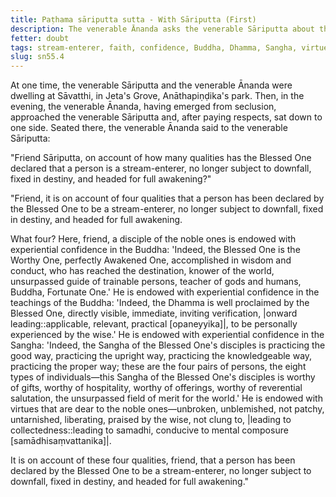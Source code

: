 ```yaml
---
title: Paṭhama sāriputta sutta - With Sāriputta (First)
description: The venerable Ānanda asks the venerable Sāriputta about the qualities that make a person a stream-enterer, no longer subject to downfall, fixed in destiny, and headed for full awakening.
fetter: doubt
tags: stream-enterer, faith, confidence, Buddha, Dhamma, Sangha, virtues, sāriputta, sn, sn45-56, sn55
slug: sn55.4
---
```


At one time, the venerable Sāriputta and the venerable Ānanda were dwelling at Sāvatthi, in Jeta's Grove, Anāthapiṇḍika's park. Then, in the evening, the venerable Ānanda, having emerged from seclusion, approached the venerable Sāriputta and, after paying respects, sat down to one side. Seated there, the venerable Ānanda said to the venerable Sāriputta:

"Friend Sāriputta, on account of how many qualities has the Blessed One declared that a person is a stream-enterer, no longer subject to downfall, fixed in destiny, and headed for full awakening?"

"Friend, it is on account of four qualities that a person has been declared by the Blessed One to be a stream-enterer, no longer subject to downfall, fixed in destiny, and headed for full awakening.

What four? Here, friend, a disciple of the noble ones is endowed with experiential confidence in the Buddha: 'Indeed, the Blessed One is the Worthy One, perfectly Awakened One, accomplished in wisdom and conduct, who has reached the destination, knower of the world, unsurpassed guide of trainable persons, teacher of gods and humans, Buddha, Fortunate One.' He is endowed with experiential confidence in the teachings of the Buddha: 'Indeed, the Dhamma is well proclaimed by the Blessed One, directly visible, immediate, inviting verification, |onward leading::applicable, relevant, practical [opaneyyika]|, to be personally experienced by the wise.' He is endowed with experiential confidence in the Sangha: 'Indeed, the Sangha of the Blessed One's disciples is practicing the good way, practicing the upright way, practicing the knowledgeable way, practicing the proper way; these are the four pairs of persons, the eight types of individuals—this Sangha of the Blessed One's disciples is worthy of gifts, worthy of hospitality, worthy of offerings, worthy of reverential salutation, the unsurpassed field of merit for the world.' He is endowed with virtues that are dear to the noble ones—unbroken, unblemished, not patchy, untarnished, liberating, praised by the wise, not clung to, |leading to collectedness::leading to samadhi, conducive to mental composure [samādhisaṃvattanika]|.

It is on account of these four qualities, friend, that a person has been declared by the Blessed One to be a stream-enterer, no longer subject to downfall, fixed in destiny, and headed for full awakening."